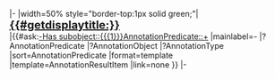 <includeonly>|-
|width=50% style="border-top:1px solid green;"|<span style="font-size:20px;">'''[[{{{1}}}|{{#getdisplaytitle:{{{1}}}}}]]'''</span><br>
''{{{2}}}''
|{{#ask:[[-Has subobject::{{{1}}}]][[AnnotationPredicate::+]]
|mainlabel=-
|?AnnotationPredicate
|?AnnotationObject
|?AnnotationType
|sort=AnnotationPredicate
|format=template
|template=AnnotationResultItem
|link=none
}}
|-</includeonly>
